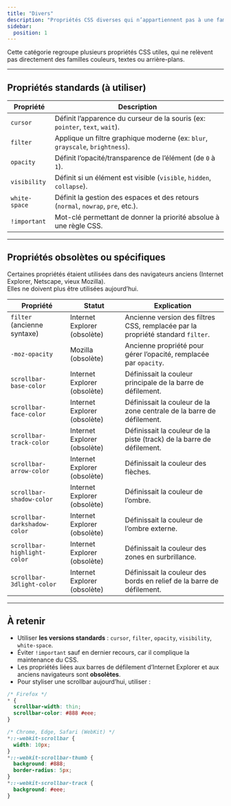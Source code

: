 ```yaml
---
title: "Divers"
description: "Propriétés CSS diverses qui n’appartiennent pas à une famille précise."
sidebar:
  position: 1
---
```


Cette catégorie regroupe plusieurs propriétés CSS utiles, qui ne relèvent pas directement des familles couleurs, textes ou arrière-plans.

---

## Propriétés standards (à utiliser)

| Propriété | Description |
| --- | --- |
| `cursor` | Définit l’apparence du curseur de la souris (ex: `pointer`, `text`, `wait`). |
| `filter` | Applique un filtre graphique moderne (ex: `blur`, `grayscale`, `brightness`). |
| `opacity` | Définit l’opacité/transparence de l’élément (de `0` à `1`). |
| `visibility` | Définit si un élément est visible (`visible`, `hidden`, `collapse`). |
| `white-space` | Définit la gestion des espaces et des retours (`normal`, `nowrap`, `pre`, etc.). |
| `!important` | Mot-clé permettant de donner la priorité absolue à une règle CSS. |

---

## Propriétés obsolètes ou spécifiques

Certaines propriétés étaient utilisées dans des navigateurs anciens (Internet Explorer, Netscape, vieux Mozilla).  
Elles ne doivent plus être utilisées aujourd’hui.

| Propriété | Statut | Explication |
| --- | --- | --- |
| `filter` (ancienne syntaxe) | Internet Explorer (obsolète) | Ancienne version des filtres CSS, remplacée par la propriété standard `filter`. |
| `-moz-opacity` | Mozilla (obsolète) | Ancienne propriété pour gérer l’opacité, remplacée par `opacity`. |
| `scrollbar-base-color` | Internet Explorer (obsolète) | Définissait la couleur principale de la barre de défilement. |
| `scrollbar-face-color` | Internet Explorer (obsolète) | Définissait la couleur de la zone centrale de la barre de défilement. |
| `scrollbar-track-color` | Internet Explorer (obsolète) | Définissait la couleur de la piste (track) de la barre de défilement. |
| `scrollbar-arrow-color` | Internet Explorer (obsolète) | Définissait la couleur des flèches. |
| `scrollbar-shadow-color` | Internet Explorer (obsolète) | Définissait la couleur de l’ombre. |
| `scrollbar-darkshadow-color` | Internet Explorer (obsolète) | Définissait la couleur de l’ombre externe. |
| `scrollbar-highlight-color` | Internet Explorer (obsolète) | Définissait la couleur des zones en surbrillance. |
| `scrollbar-3dlight-color` | Internet Explorer (obsolète) | Définissait la couleur des bords en relief de la barre de défilement. |

---

## À retenir

- Utiliser **les versions standards** : `cursor`, `filter`, `opacity`, `visibility`, `white-space`.  
- Éviter `!important` sauf en dernier recours, car il complique la maintenance du CSS.  
- Les propriétés liées aux barres de défilement d’Internet Explorer et aux anciens navigateurs sont **obsolètes**.  
- Pour styliser une scrollbar aujourd’hui, utiliser :  

```css
/* Firefox */
* {
  scrollbar-width: thin;
  scrollbar-color: #888 #eee;
}

/* Chrome, Edge, Safari (WebKit) */
*::-webkit-scrollbar {
  width: 10px;
}
*::-webkit-scrollbar-thumb {
  background: #888;
  border-radius: 5px;
}
*::-webkit-scrollbar-track {
  background: #eee;
}
```